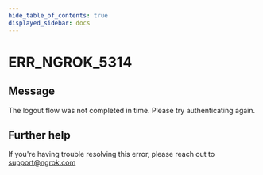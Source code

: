 ```yaml
---
hide_table_of_contents: true
displayed_sidebar: docs
---
```



# ERR_NGROK_5314

## Message

The logout flow was not completed in time. Please try authenticating again.

<ErrorDetails error="err_ngrok_5314" />

## Further help

If you're having trouble resolving this error, please reach out to [support@ngrok.com](mailto:support@ngrok.com?subject=Help%20with%20ERR_NGROK_5314)
